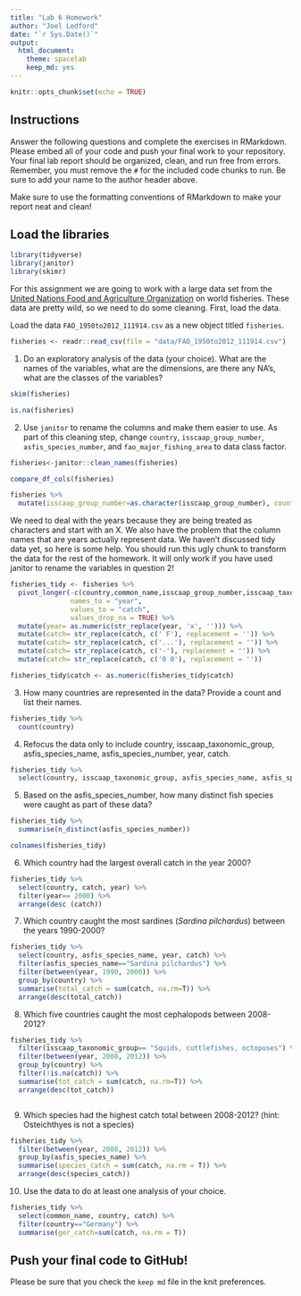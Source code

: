 ```yaml
---
title: "Lab 6 Homework"
author: "Joel Ledford"
date: "`r Sys.Date()`"
output:
  html_document: 
    theme: spacelab
    keep_md: yes
---
```


```r
knitr::opts_chunk$set(echo = TRUE)
```

## Instructions
Answer the following questions and complete the exercises in RMarkdown. Please embed all of your code and push your final work to your repository. Your final lab report should be organized, clean, and run free from errors. Remember, you must remove the `#` for the included code chunks to run. Be sure to add your name to the author header above.  

Make sure to use the formatting conventions of RMarkdown to make your report neat and clean!  

## Load the libraries
```r
library(tidyverse)
library(janitor)
library(skimr)
```

For this assignment we are going to work with a large data set from the [United Nations Food and Agriculture Organization](http://www.fao.org/about/en/) on world fisheries. These data are pretty wild, so we need to do some cleaning. First, load the data.  

Load the data `FAO_1950to2012_111914.csv` as a new object titled `fisheries`.
```r
fisheries <- readr::read_csv(file = "data/FAO_1950to2012_111914.csv")
```

1. Do an exploratory analysis of the data (your choice). What are the names of the variables, what are the dimensions, are there any NA's, what are the classes of the variables?  
```r
skim(fisheries)
```
```r
is.na(fisheries)
```

2. Use `janitor` to rename the columns and make them easier to use. As part of this cleaning step, change `country`, `isscaap_group_number`, `asfis_species_number`, and `fao_major_fishing_area` to data class factor. 
```r
fisheries<-janitor::clean_names(fisheries)
```

```r
compare_df_cols(fisheries)
```
```r
fisheries %>%
  mutate(isscaap_group_number=as.character(isscaap_group_number), country=as.character(country), asfis_species_number=as.character(asfis_species_number), fao_major_fishing_area=as.character(fao_major_fishing_area))
```


We need to deal with the years because they are being treated as characters and start with an X. We also have the problem that the column names that are years actually represent data. We haven't discussed tidy data yet, so here is some help. You should run this ugly chunk to transform the data for the rest of the homework. It will only work if you have used janitor to rename the variables in question 2!
```r
fisheries_tidy <- fisheries %>% 
  pivot_longer(-c(country,common_name,isscaap_group_number,isscaap_taxonomic_group,asfis_species_number,asfis_species_name,fao_major_fishing_area,measure),
               names_to = "year",
               values_to = "catch",
               values_drop_na = TRUE) %>% 
  mutate(year= as.numeric(str_replace(year, 'x', ''))) %>% 
  mutate(catch= str_replace(catch, c(' F'), replacement = '')) %>% 
  mutate(catch= str_replace(catch, c('...'), replacement = '')) %>% 
  mutate(catch= str_replace(catch, c('-'), replacement = '')) %>% 
  mutate(catch= str_replace(catch, c('0 0'), replacement = ''))

fisheries_tidy$catch <- as.numeric(fisheries_tidy$catch)
```

3. How many countries are represented in the data? Provide a count and list their names.
```r
fisheries_tidy %>% 
  count(country)
```

4. Refocus the data only to include country, isscaap_taxonomic_group, asfis_species_name, asfis_species_number, year, catch.
```r
fisheries_tidy %>%
  select(country, isscaap_taxonomic_group, asfis_species_name, asfis_species_number, year, catch)
```

5. Based on the asfis_species_number, how many distinct fish species were caught as part of these data?
```r
fisheries_tidy %>% 
  summarise(n_distinct(asfis_species_number))
```
```r
colnames(fisheries_tidy)
```

6. Which country had the largest overall catch in the year 2000?
```r
fisheries_tidy %>% 
  select(country, catch, year) %>% 
  filter(year== 2000) %>% 
  arrange(desc (catch))
```

7. Which country caught the most sardines (_Sardina pilchardus_) between the years 1990-2000?
```r
fisheries_tidy %>% 
  select(country, asfis_species_name, year, catch) %>% 
  filter(asfis_species_name=="Sardina pilchardus") %>% 
  filter(between(year, 1990, 2000)) %>% 
  group_by(country) %>% 
  summarise(total_catch = sum(catch, na.rm=T)) %>% 
  arrange(desc(total_catch))
```

8. Which five countries caught the most cephalopods between 2008-2012?
```r
fisheries_tidy %>% 
  filter(isscaap_taxonomic_group== "Squids, cuttlefishes, octopuses") %>% 
  filter(between(year, 2008, 2012)) %>% 
  group_by(country) %>% 
  filter(!is.na(catch)) %>% 
  summarise(tot_catch = sum(catch, na.rm=T)) %>% 
  arrange(desc(tot_catch))
```

```r

```

9. Which species had the highest catch total between 2008-2012? (hint: Osteichthyes is not a species)
```r
fisheries_tidy %>% 
  filter(between(year, 2008, 2012)) %>% 
  group_by(asfis_species_name) %>% 
  summarise(species_catch = sum(catch, na.rm = T)) %>% 
  arrange(desc(species_catch))
```

10. Use the data to do at least one analysis of your choice.

```r
fisheries_tidy %>%
  select(common_name, country, catch) %>% 
  filter(country=="Germany") %>%
  summarise(ger_catch=sum(catch, na.rm = T))
```


## Push your final code to GitHub!
Please be sure that you check the `keep md` file in the knit preferences.   